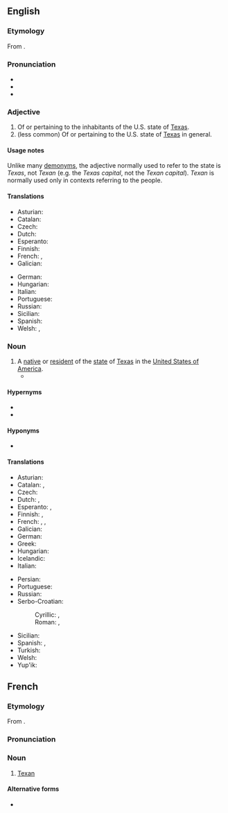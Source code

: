 {{also|texan}}
==English==

===Etymology===
From {{suffix|en|Texas|an}}.

===Pronunciation===
* {{IPA|en|/ˈtɛksən/}}
* {{audio|en|LL-Q1860 (eng)-Vealhurl-Texan.wav|Audio (UK)}}
* {{rhymes|en|ɛksən|s=2}}

===Adjective===
{{en-adj}}

# Of or pertaining to the inhabitants of the U.S. state of [[Texas]].
# (less common) Of or pertaining to the U.S. state of [[Texas]] in general.

====Usage notes====
Unlike many [[demonym]]s, the adjective normally used to refer to the state is ''Texas'', not ''Texan'' (e.g. the ''Texas capital'', not the ''Texan capital''). ''Texan'' is normally used only in contexts referring to the people.

====Translations====
{{trans-top|of or pertaining to Texas}}
* Asturian: {{t|ast|texanu}}
* Catalan: {{t+|ca|texà}}
* Czech: {{t+|cs|texaský}}
* Dutch: {{t|nl|Texaans}}
* Esperanto: {{t|eo|teksasa}}
* Finnish: {{t+|fi|texasilainen}}
* French: {{t+|fr|texan|m}}, {{t+|fr|texane|f}}
* Galician: {{t+|gl|texano}}
{{trans-mid}}
* German: {{t|de|texanisch}}
* Hungarian: {{t+|hu|texasi}}
* Italian: {{t+|it|texano}}
* Portuguese: {{t+|pt|texano}}
* Russian: {{t+|ru|техасский|m}}
* Sicilian: {{t|scn|tixanu}}
* Spanish: {{t+|es|texano}}
* Welsh: {{t|cy|Tecsanaidd}}, {{t|cy|o Decsas}}
{{trans-bottom}}

===Noun===
{{en-noun}}

# A [[native]] or [[resident]] of the [[state]] of [[Texas]] in the [[United States of America]].
#* {{quote-av|en|actor={{w|Adam Conover}}|role=himself|episode=Why The Electoral College Ruins Democracy|title={{w|Adam Ruins Everything}}|url=https://www.youtube.com/watch?v=90RajY2nrgk|format=television production|network={{w|truTV}}|publisher={{w|truTV}}|date=Nov 9 2015|time=00:02:08|passage=In 2012, over three million '''Texans''' voted Democrat.}}

====Hypernyms====
* {{l|en|American}}
* {{l|en|North American}}

====Hyponyms====
* {{l|en|Texpat}}

====Translations====
{{trans-top|an inhabitant or a resident of Texas}}
* Asturian: {{t|ast|texanu|m}}
* Catalan: {{t+|ca|texà|m}}, {{t+|ca|texana|f}}
* Czech: {{t|cs|Texasan|m}}
* Dutch: {{t+|nl|Texaan|m}}, {{t|nl|Texaanse|f}}
* Esperanto: {{t|eo|teksasano}} {{qualifier|man or woman}}, {{t|eo|teksasanino}} {{qualifier|woman}}
* Finnish: {{t|fi|teksasilainen}}, {{t+|fi|texasilainen}}
* French: {{t+|fr|Texan|m}}, {{t+|fr|Texane|f}}, {{t+|fr|Texien|m}}
* Galician: {{t+|gl|texano|m}}
* German: {{t+|de|Texaner|m}}
* Greek: {{t+|el|Τεξανός|m}}
* Hungarian: {{t+|hu|texasi}}
* Icelandic: {{t|is|Texasbúi|m}}
* Italian: {{t+|it|texano|m}}
{{trans-mid}}
* Persian: {{t|fa|تگزاسی|tr=tegzâsi|sc=fa-Arab}}
* Portuguese: {{t+|pt|texano|m}}
* Russian: {{t+|ru|теха́сец|m}}
* Serbo-Croatian:
*: Cyrillic: {{t|sh|Текса́шанин|m|sc=Cyrl}}, {{t|sh|Текса́ша̄нка|f|sc=Cyrl}}
*: Roman: {{t+|sh|Teksášanin|m}}, {{t|sh|Teksášānka|f}}
* Sicilian: {{t|scn|tixanu|m}}
* Spanish: {{t+|es|texano|m}}, {{t+|es|tejano|m}}
* Turkish: {{t|tr|Teksaslı}}
* Welsh: {{t|cy|Tecsaniad|m|f}}
* Yup'ik: {{t|esu|Teekkisassaqmintaq}}
{{trans-bottom}}

{{topics|en|Demonyms for Americans|Texas, USA}}

==French==

===Etymology===
From {{af|fr|Texas|-an}}.

===Pronunciation===
{{fr-IPA}}

===Noun===
{{fr-noun|m|Texans|f=Texane|Texanes}}

# [[#English|Texan]] {{gloss|someone from Texas}}

====Alternative forms====
* {{alt|fr|Texien}} {{q|Lousiana}}

{{topics|fr|Demonyms for Americans|Texas, USA|Demonyms}}